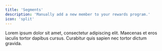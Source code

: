 ```yaml
---
title: 'Segments'
description: 'Manually add a new member to your rewards program.'
icon: 'split'
---
```


Lorem ipsum dolor sit amet, consectetur adipiscing elit. Maecenas et eros iaculis tortor dapibus cursus.
Curabitur quis sapien nec tortor dictum gravida.
